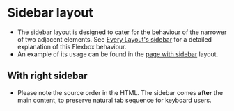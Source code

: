 
<Meta of={Sidebar} />

# Sidebar layout
- The sidebar layout is designed to cater for the behaviour of the narrower of two adjacent elements. See [Every Layout's sidebar](https://every-layout.dev/layouts/sidebar/) for a detailed explanation of this Flexbox behaviour.
- An example of its usage can be found in the [page with sidebar](/story/layout-page--page-sidebar) layout.

<Canvas of={Sidebar.Sidebar} />

## With right sidebar
- Please note the source order in the HTML. The sidebar comes **after** the main content, to preserve natural tab sequence for keyboard users.

<Canvas of={Sidebar.SidebarRight} />
